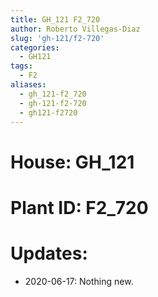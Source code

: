 ```yaml
---
title: GH_121 F2_720
author: Roberto Villegas-Diaz
slug: 'gh-121/f2-720'
categories:
  - GH121
tags:
  - F2
aliases:
  - gh_121-f2_720
  - gh-121-f2-720
  - gh121-f2720
---
```


# **House**: GH_121
# **Plant ID**: F2_720
# **Updates**: 
 - 2020-06-17: Nothing new.
